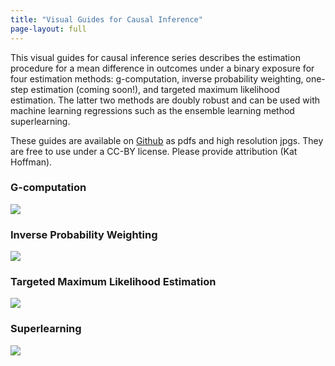 ```yaml
---
title: "Visual Guides for Causal Inference"
page-layout: full
---
```


This visual guides for causal inference series describes the estimation procedure for a mean difference in outcomes under a binary exposure for four estimation methods: g-computation, inverse probability weighting, one-step estimation (coming soon!), and targeted maximum likelihood estimation. The latter two methods are doubly robust and can be used with machine learning regressions such as the ensemble learning method superlearning.

These guides are available on [Github](https://github.com/kathoffman/causal-inference-visual-guides) as pdfs and high resolution jpgs. They are free to use under a CC-BY license. Please provide attribution (Kat Hoffman).

### G-computation

::: grid
::: {.g-col-12 .g-col-md-8}
![](img/gcomp.jpeg)
:::

::: {.g-col-12 .g-col-md-8}
### Inverse Probability Weighting

![](img/ipw.jpeg)
:::
:::

### Targeted Maximum Likelihood Estimation

![](img/tmle.jpeg)

### Superlearning

![](img/superlearning.jpeg)
